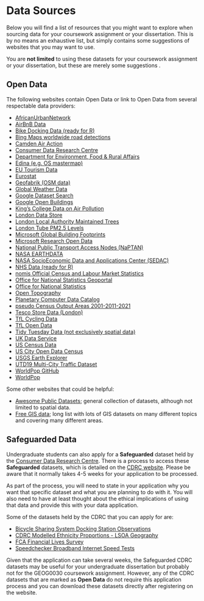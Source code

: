 # Data Sources
Below you will find a list of resources that you might want to explore when sourcing data for your coursework assignment or your dissertation. This is by no means an exhaustive list, but simply contains some suggestions of websites that you may want to use.

::: { .callout-note}
You are **not limited** to using these datasets for your coursework assignment or your dissertation, but these are merely some suggestions .
:::

## Open Data
The following websites contain Open Data or link to Open Data from several respectable data providers:

- [AfricanUrbanNetwork](https://github.com/rafaelprietocuriel/AfricanUrbanNetwork)
- [AirBnB Data](http://insideairbnb.com/get-the-data.html)
- [Bike Docking Data (ready for R)](https://docs.ropensci.org/bikedata/)
- [Bing Maps worldwide road detections](https://github.com/microsoft/RoadDetections)
- [Camden Air Action](https://camdenairaction.wordpress.com/2017/02/20/schools-monitoring-project-spring-2017/)
- [Consumer Data Research Centre](https://data.cdrc.ac.uk/)
- [Department for Environment, Food & Rural Affairs](https://environment.data.gov.uk/)
- [Edina (e.g. OS mastermap)](https://digimap.edina.ac.uk/)
- [EU Tourism Data](https://ec.europa.eu/eurostat/statistics-explained/index.php/Tourism_statistics)
- [Eurostat](https://ec.europa.eu/eurostat)
- [Geofabrik (OSM data)](https://www.geofabrik.de/)
- [Global Weather Data](https://rp5.ru/Weather_in_the_world)
- [Google Dataset Search](https://datasetsearch.research.google.com/)
- [Google Open Buildings](https://sites.research.google/open-buildings/)
- [King's College Data on Air Pollution](https://www.londonair.org.uk/LondonAir/Default.aspx)
- [London Data Store](https://data.london.gov.uk/)
- [London Local Authority Maintained Trees](https://data.london.gov.uk/dataset/local-authority-maintained-trees)
- [London Tube PM2.5 Levels](https://www.ft.com/content/6f381ad4-fef7-11e9-be59-e49b2a136b8d)
- [Microsoft Global Building Footprints](https://github.com/microsoft/GlobalMLBuildingFootprints#start-of-content)
- [Microsoft Research Open Data](https://msropendata.com/)
- [National Public Transport Access Nodes (NaPTAN)](https://www.data.gov.uk/dataset/ff93ffc1-6656-47d8-9155-85ea0b8f2251/national-public-transport-access-nodes-naptan)
- [NASA EARTHDATA](https://earthdata.nasa.gov/)
- [NASA SocioEconomic Data and Applications Center (SEDAC)](https://sedac.ciesin.columbia.edu/)
- [NHS Data (ready for R)](https://nhs-r-community.github.io/NHSRdatasets/)
- [nomis Official Census and Labour Market Statistics](https://www.nomisweb.co.uk/)
- [Office for National Statistics Geoportal](https://geoportal.statistics.gov.uk/)
- [Office for National Statistics](https://www.ons.gov.uk/)
- [Open Topography](https://opentopography.org/)
- [Planetary Computer Data Catalog](https://planetarycomputer.microsoft.com/catalog)
- [pseudo Census Output Areas 2001-2011-2021](https://profrichharris.github.io/census/harmonised/)
- [Tesco Store Data (London)](https://www.nature.com/articles/s41597-020-0397-7)
- [TfL Cycling Data](https://cycling.data.tfl.gov.uk/)
- [TfL Open Data](https://tfl.gov.uk/info-for/open-data-users/our-open-data?intcmp=3671#on-this-page-2)
- [Tidy Tuesday Data (not exclusively spatial data)](https://github.com/rfordatascience/tidytuesday)
- [UK Data Service](https://ukdataservice.ac.uk/)
- [US Census Data](https://www.census.gov/data.html)
- [US City Open Data Census](http://us-cities.survey.okfn.org/)
- [USGS Earth Explorer](https://earthexplorer.usgs.gov/)
- [UTD19 Multi-City Traffic Dataset](https://utd19.ethz.ch/)
- [WorldPop GitHub](https://github.com/wpgp)
- [WorldPop](https://www.worldpop.org/)

Some other websites that could be helpful:

- [Awesome Public Datasets](https://github.com/awesomedata/awesome-public-datasets); general collection of datasets, although not limited to spatial data.
- [Free GIS data](https://freegisdata.rtwilson.com/); long list with lots of GIS datasets on many different topics and covering many different areas.

## Safeguarded Data
Undergraduate students can also apply for a **Safeguarded** dataset held by the [Consumer Data Research Centre](https://www.cdrc.ac.uk/). There is a process to access these **Safeguarded** datasets, which is detailed on the [CDRC website](https://data.cdrc.ac.uk/using-our-data-services). Please be aware that it normally takes 4-5 weeks for your application to be processed.

As part of the process, you will need to state in your application why you want that specific dataset and what you are planning to do with it. You will also need to have at least thought about the ethical implications of using that data and provide this with your data application.

Some of the datasets held by the CDRC that you can apply for are: 

- [Bicycle Sharing System Docking Station Observations](https://data.cdrc.ac.uk/dataset/bicycle-sharing-system-docking-station-observations)
- [CDRC Modelled Ethnicity Proportions - LSOA Geography]( https://data.cdrc.ac.uk/dataset/cdrc-modelled-ethnicity-proportions-lsoa-geography)
- [FCA Financial Lives Survey](https://data.cdrc.ac.uk/dataset/fca-financial-lives-survey)
- [Speedchecker Broadband Internet Speed Tests](https://data.cdrc.ac.uk/dataset/speedchecker-broadband-internet-speed-tests)

::: { .callout-tip}
Given that the application can take several weeks, the Safeguarded CDRC datasets may be useful for your undergraduate dissertation but probably not for the GEOG0030 coursework assignment. However, any of the CDRC datasets that are marked as **Open Data** do not require this application process and you can download these datasets directly after registering on the website.
:::
